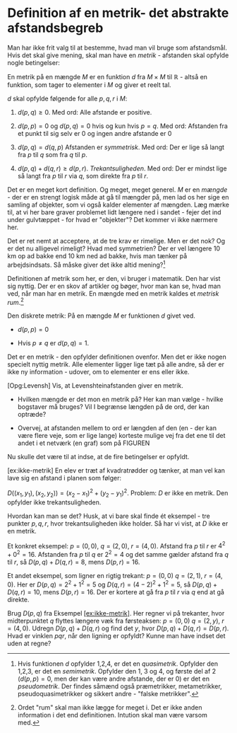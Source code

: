 Definition af en metrik- det abstrakte afstandsbegreb {#definition-af-en-metrik--det-abstrakte-afstandsbegreb .unnumbered}
=====================================================

Man har ikke frit valg til at bestemme, hvad man vil bruge som
afstandsmål. Hvis det skal give mening, skal man have en *metrik* -
afstanden skal opfylde nogle betingelser:

En metrik på en mængde $M$ er en funktion $d$ fra $M\times M$ til
$\mathbb{R}$ - altså en funktion, som tager to elementer i $M$ og giver
et reelt tal.

$d$ skal opfylde følgende for alle $p,q,r$ i $M$:

1.  $d(p,q)\geq 0$. Med ord: Alle afstande er positive.

2.  $d(p,p)=0$ og $d(p,q)=0$ hvis og kun hvis $p=q$. Med ord: Afstanden
    fra et punkt til sig selv er $0$ og ingen andre afstande er $0$

3.  $d(p,q)=d(q,p)$ Afstanden er *symmetrisk*. Med ord: Der er lige så
    langt fra $p$ til $q$ som fra $q$ til $p$.

4.  $d(p,q)+d(q,r)\geq d(p,r)$. *Trekantsuligheden*. Med ord: Der er
    mindst lige så langt fra $p$ til $r$ via $q$, som direkte fra $p$
    til $r$.

Det er en meget kort definition. Og meget, meget generel. $M$ er en
*mængde* - der er en strengt logisk måde at gå til mængder på, men lad
os her sige en samling af objekter, som vi også kalder elementer af
mængden. Læg mærke til, at vi her bare graver problemet lidt længere ned
i sandet - fejer det ind under gulvtæppet - for hvad er \"objekter\"?
Det kommer vi ikke nærmere her.

Det er ret nemt at acceptere, at de tre krav er rimelige. Men er det
nok? Og er det nu alligevel rimeligt? Hvad med symmetrien? Der er vel
længere 10 km op ad bakke end 10 km ned ad bakke, hvis man tænker på
arbejdsindsats. Så måske giver det ikke altid mening?[^1]

Definitionen af metrik som her, er den, vi bruger i matematik. Den har
vist sig nyttig. Der er en skov af artikler og bøger, hvor man kan se,
hvad man ved, når man har en metrik. En mængde med en metrik kaldes et
*metrisk rum*.[^2]

Den diskrete metrik: På en mængde $M$ er funktionen $d$ givet ved.

-   $d(p,p)=0$

-   Hvis $p\neq q$ er $d(p,q)=1$.

Det er en metrik - den opfylder definitionen ovenfor. Men det er ikke
nogen specielt nyttig metrik. Alle elementer ligger lige tæt på alle
andre, så der er ikke ny information - udover, om to elementer er ens
eller ikke.

[\[Opg:Levensh\]]{#Opg:Levensh label="Opg:Levensh"} Vis, at
Levenshteinafstanden giver en metrik.

-   Hvilken mængde er det mon en metrik på? Her kan man vælge - hvilke
    bogstaver må bruges? Vil I begrænse længden på de ord, der kan
    optræde?

-   Overvej, at afstanden mellem to ord er længden af den (en - der kan
    være flere veje, som er lige lange) korteste mulige vej fra det ene
    til det andet i et netværk (en graf) som på FIGUREN

Nu skulle det være til at indse, at de fire betingelser er opfyldt.

[\[ex:ikke-metrik\]]{#ex:ikke-metrik label="ex:ikke-metrik"} En elev er
træt af kvadratrødder og tænker, at man vel kan lave sig en afstand i
planen som følger:

$D((x_1,y_1),(x_2,y_2))=(x_2-x_1)^2+(y_2-y_1)^2$. Problem: $D$ er ikke
en metrik. Den opfylder ikke trekantsuligheden.

Hvordan kan man se det? Husk, at vi bare skal finde ét eksempel - tre
punkter $p,q,r$, hvor trekantsuligheden ikke holder. Så har vi vist, at
$D$ ikke er en metrik.

Et konkret eksempel: $p=(0,0)$, $q=(2,0)$, $r=(4,0)$. Afstand fra $p$
til $r$ er $4^2+0^2=16$. Afstanden fra $p$ til $q$ er $2^2=4$ og det
samme gælder afstand fra $q$ til $r$, så $D(p,q)+D(q,r)=8$, mens
$D(p,r)=16$.

Et andet eksempel, som ligner en rigtig trekant: $p=(0,0)$ $q=(2,1)$,
$r=(4,0)$. Her er $D(p,q)=2^2+1^2=5$ og $D(q,r)=(4-2)^2+1^2=5$, så
$D(p,q)+D(q,r)=10$, mens $D(p,r)=16$. Der er kortere at gå fra $p$ til
$r$ via $q$ end at gå direkte.

Brug $D(p,q)$ fra
Eksempel [\[ex:ikke-metrik\]](#ex:ikke-metrik){reference-type="ref"
reference="ex:ikke-metrik"}. Her regner vi på trekanter, hvor
midterpunktet $q$ flyttes længere væk fra førsteaksen: $p=(0,0)$
$q=(2,y)$, $r=(4,0)$. Udregn $D(p,q)+D(q,r)$ og find det $y$, hvor
$D(p,q)+D(q,r)=D(p,r)$. Hvad er vinklen $pqr$, når den ligning er
opfyldt? Kunne man have indset det uden at regne?

[^1]: Hvis funktionen $d$ opfylder 1,2,4, er det en *quasimetrik*.
    Opfylder den 1,2,3, er det en *semimetrik*. Opfylder den 1, 3 og 4,
    og første del af 2 ($d(p,p)=0$, men der kan være andre afstande, der
    er $0$) er det en *pseudometrik*. Der findes såmænd også
    præmetrikker, metametrikker, pseudoquasimetrikker og sikkert andre -
    \"falske metrikker\".

[^2]: Ordet \"rum\" skal man ikke lægge for meget i. Det er ikke anden
    information i det end definitionen. Intution skal man være varsom
    med.
